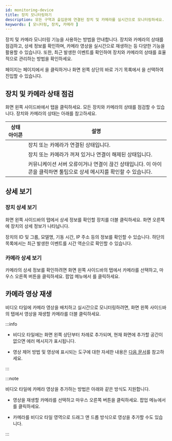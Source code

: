 ```yaml
---
id: monitoring-device
title: 장치 모니터링하기
description: 모든 구역과 출입문에 연결된 장치 및 카메라를 실시간으로 모니터링하세요. 장치와 카메라의 상태 점검, 상세 정보 확인, 카메라 영상 재생 등 다양한 기능을 통해 효율적으로 관리할 수 있습니다.
keywords: [ 모니터링, 장치, 카메라 ]
---
```


장치 및 카메라 모니터링 기능을 사용하는 방법을 안내합니다. 장치와 카메라의 상태를 점검하고, 상세 정보를 확인하며, 카메라 영상을 실시간으로 재생하는 등 다양한 기능을 활용할 수 있습니다. 또한, 최근 발생한 이벤트를 확인하여 장치와 카메라의 상태를 효율적으로 관리하는 방법을 확인하세요.

<Cmd sid='arena.title' /> 페이지는 <Cmd sid='shell.header.launcher' /> 페이지에서 <Cmd sid='arena.title' />을 클릭하거나 화면 왼쪽 상단의 바로 가기 목록에서 <Cmd sid='arena.title' />을 선택하여 진입할 수 있습니다.

## 장치 및 카메라 상태 점검

화면 왼쪽 사이드바에서 <Cmd sid='arena.tree.device.title' /> 탭을 클릭하세요. 모든 장치와 카메라의 상태를 점검할 수 있습니다. 장치와 카메라의 상태는 아래를 참고하세요.

<div className='col2--20-80 overflow-x'>

| 상태 아이콘 | 설명 |
| :--: | -- |
| <StatusOK/> | 장치 또는 카메라가 연결된 상태입니다. |
| <StatusFail /> | 장치 또는 카메라가 꺼져 있거나 연결이 해제된 상태입니다. |
| <IcErr width='35px' height='35px' /> | 커뮤니케이션 서버 오류이거나 연결이 끊긴 상태입니다. 이 아이콘을 클릭하면 툴팁으로 상세 메시지를 확인할 수 있습니다. |

</div>


## 상세 보기

### 장치 상세 보기

화면 왼쪽 사이드바의 <Cmd sid='arena.tree.device.title' /> 탭에서 상세 정보를 확인할 장치를 더블 클릭하세요. 화면 오른쪽에 장치의 상세 정보가 나타납니다.

장치의 ID 및 그룹, 모델명, 기동 시간, IP 주소 등의 정보를 확인할 수 있습니다. 하단의 <Cmd sid='arena.recentEvent' /> 목록에서는 최근 발생한 이벤트를 시간 역순으로 확인할 수 있습니다.


### 카메라 상세 보기

카메라의 상세 정보를 확인하려면 화면 왼쪽 사이드바의 <Cmd sid='arena.tree.device.title' /> 탭에서 카메라를 선택하고, 마우스 오른쪽 버튼을 클릭하세요. 팝업 메뉴에서 <Cmd sid='arena.tree.contextMenu.viewDetail' />를 클릭하세요.


## 카메라 영상 재생

비디오 타일에 카메라 영상을 배치하고 실시간으로 모니터링하려면, 화면 왼쪽 사이드바의 <Cmd sid='arena.tree.device.title' /> 탭에서 영상을 재생할 카메라를 더블 클릭하세요. 

:::info

* 비디오 타일에는 화면 왼쪽 상단부터 차례로 추가되며, 현재 화면에 추가할 공간이 없으면 에러 메시지가 표시됩니다.

* 영상 제어 방법 및 영상에 표시되는 도구에 대한 자세한 내용은 [다음 문서](monitoring-video)를 참고하세요.

:::

:::note

비디오 타일에 카메라 영상을 추가하는 방법은 아래와 같은 방식도 지원합니다.

* 영상을 재생할 카메라를 선택하고 마우스 오른쪽 버튼을 클릭하세요. 팝업 메뉴에서 <Cmd sid='arena.tree.contextMenu.openVideo' />를 클릭하세요.

* 카메라를 비디오 타일 영역으로 드래그 앤 드롭 방식으로 영상을 추가할 수도 있습니다.

:::